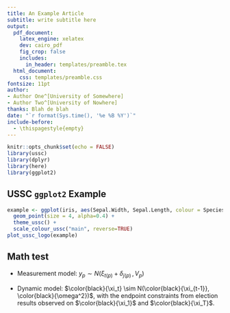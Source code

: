 ```yaml
---
title: An Example Article
subtitle: write subtitle here
output:
  pdf_document:
    latex_engine: xelatex
    dev: cairo_pdf
    fig_crop: false
    includes:
      in_header: templates/preamble.tex
  html_document:
    css: templates/preamble.css
fontsize: 11pt
author:
- Author One^[University of Somewhere]
- Author Two^[University of Nowhere]
thanks: Blah de blah
date: "`r format(Sys.time(), '%e %B %Y')`"
include-before:
  - \thispagestyle{empty}
---
```


```r
knitr::opts_chunk$set(echo = FALSE)
library(ussc)
library(dplyr)
library(here)
library(ggplot2)
```


## USSC `ggplot2` Example

```r
example <- ggplot(iris, aes(Sepal.Width, Sepal.Length, colour = Species)) + 
  geom_point(size = 4, alpha=0.4) +  
  theme_ussc() + 
  scale_colour_ussc("main", reverse=TRUE) 
plot_ussc_logo(example)
```


## Math test

- Measurement model: $y_{p} \sim N(\xi_{t(p)} + \delta_{j(p)} \, , \, V_p)$

- Dynamic model: $\color{black}{\xi_t} \sim N(\color{black}{\xi_{t-1}}, \color{black}{\omega^2})$, with the endpoint constraints from election results observed on $\color{black}{\xi_1}$ and $\color{black}{\xi_T}$.
